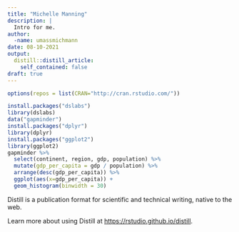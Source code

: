 ```yaml
---
title: "Michelle Manning"
description: |
  Intro for me.
author:
  -name: umassmichmann
date: 08-10-2021
output:
  distill::distill_article:
    self_contained: false
draft: true
---
```



```r

options(repos = list(CRAN="http://cran.rstudio.com/"))

install.packages("dslabs")
library(dslabs)
data("gapminder")
install.packages("dplyr")
library(dplyr)
install.packages("ggplot2")
library(ggplot2)
gapminder %>% 
  select(continent, region, gdp, population) %>%
  mutate(gdp_per_capita = gdp / population) %>% 
  arrange(desc(gdp_per_capita)) %>%
  ggplot(aes(x=gdp_per_capita)) + 
  geom_histogram(binwidth = 30)

```

Distill is a publication format for scientific and technical writing, native to the web.

Learn more about using Distill at <https://rstudio.github.io/distill>.


